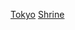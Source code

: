 {{日本行政區劃分類導航|神社}}
{{Commonscat|Shrines in Tokyo}}

[[Category:日本各都道府縣神社|Tokyo]]
[[Category:東京都宗教場所|Shrine]]
